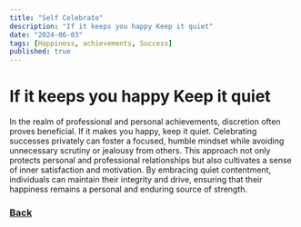 ```yaml
---
title: "Self Celebrate"
description: "If it keeps you happy Keep it quiet"
date: "2024-06-03"
tags: [Happiness, achievements, Success]
published: true
---
```

# If it keeps you happy Keep it quiet
In the realm of professional and personal achievements,
discretion often proves beneficial. If it makes you happy,
keep it quiet. Celebrating successes privately can foster a focused,
humble mindset while avoiding unnecessary scrutiny or jealousy from others.
This approach not only protects personal and professional relationships but also cultivates a sense of inner satisfaction and motivation. By embracing quiet contentment, individuals can maintain their integrity and drive, ensuring that their happiness remains a personal and enduring source of strength.
### [Back](https://freepositives.netlify.app/blog)